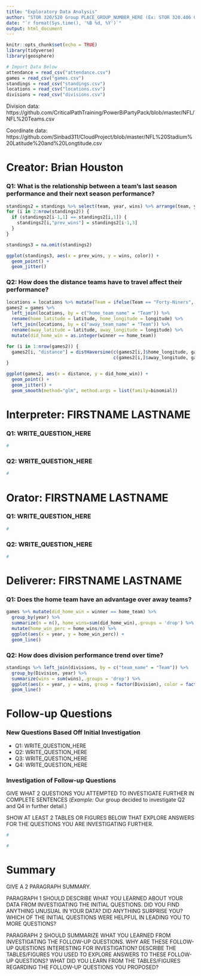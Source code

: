 ```yaml
---
title: "Exploratory Data Analysis"
author: "STOR 320/520 Group PLACE_GROUP_NUMBER_HERE (Ex: STOR 320.406 Group 12)"
date: "`r format(Sys.time(), '%B %d, %Y')`"
output: html_document
---
```


```r
knitr::opts_chunk$set(echo = TRUE)
library(tidyverse)
library(geosphere)

# Import Data Below
attendance = read_csv("attendance.csv")
games = read_csv("games.csv")
standings = read_csv("standings.csv")
locations = read_csv("locations.csv")
divisions = read_csv("divisions.csv")
```

Division data:
https://github.com/CriticalPathTraining/PowerBiPartyPack/blob/master/NFL/NFL%20Teams.csv

Coordinate data:
https://github.com/Sinbad311/CloudProject/blob/master/NFL%20Stadium%20Latitude%20and%20Longtitude.csv

# Creator: Brian Houston

### Q1: What is the relationship between a team's last season performance and their next season performance?

```r
standings2 = standings %>% select(team, year, wins) %>% arrange(team, year)
for (i in 2:nrow(standings2)) {
  if (standings2[i-1,1] == standings2[i,1]) {
    standings2[i,"prev_wins"] = standings2[i-1,3]
  }
}

standings3 = na.omit(standings2)

ggplot(standings3, aes(x = prev_wins, y = wins, color)) +
  geom_point() +
  geom_jitter()
```

### Q2: How does the distance teams have to travel affect their performance?
```r
locations = locations %>% mutate(Team = ifelse(Team == "Forty-Niners", "49ers", Team))
games2 = games %>% 
  left_join(locations, by = c("home_team_name" = "Team")) %>% 
  rename(home_latitude = latitude, home_longitude = longitude) %>%
  left_join(locations, by = c("away_team_name" = "Team")) %>% 
  rename(away_latitude = latitude, away_longitude = longitude) %>%
  mutate(did_home_win = as.integer(winner == home_team))

for (i in 1:nrow(games2)) {
  games2[i, "distance"] = distHaversine(c(games2[i,]$home_longitude, games2[i,]$home_latitude),
                                        c(games2[i,]$away_longitude, games2[i,]$away_latitude))
}

ggplot(games2, aes(x = distance, y = did_home_win)) +
  geom_point() +
  geom_jitter() +
  geom_smooth(method="glm", method.args = list(family=binomial))
```

# Interpreter: FIRSTNAME LASTNAME

### Q1: WRITE_QUESTION_HERE

```r
#
```

### Q2: WRITE_QUESTION_HERE

```r
#
```

# Orator: FIRSTNAME LASTNAME

### Q1: WRITE_QUESTION_HERE

```r
#
```

### Q2: WRITE_QUESTION_HERE

```r
#
```

# Deliverer: FIRSTNAME LASTNAME

### Q1: Does the home team have an advantage over away teams?

```r
games %>% mutate(did_home_win = winner == home_team) %>% 
  group_by(year) %>%
  summarize(n = n(), home_wins=sum(did_home_win),.groups = 'drop') %>%
  mutate(home_win_perc = home_wins/n) %>%
  ggplot(aes(x = year, y = home_win_perc)) +
  geom_line()
```

### Q2: How does division performance trend over time?

```r
standings %>% left_join(divisions, by = c("team_name" = "Team")) %>%
  group_by(Division, year) %>%
  summarize(wins = sum(wins),.groups = 'drop') %>%
  ggplot(aes(x = year, y = wins, group = factor(Division), color = factor(Division))) +
  geom_line()
```

# Follow-up Questions

### New Questions Based Off Initial Investigation

- Q1: WRITE_QUESTION_HERE
- Q2: WRITE_QUESTION_HERE
- Q3: WRITE_QUESTION_HERE 
- Q4: WRITE_QUESTION_HERE

### Investigation of Follow-up Questions

GIVE WHAT 2 QUESTIONS YOU ATTEMPTED TO INVESTIGATE FURTHER IN COMPLETE SENTENCES (*Example:* Our group decided to investigate Q2 and Q4 in further detail.)

SHOW AT LEAST 2 TABLES OR FIGURES BELOW THAT EXPLORE ANSWERS FOR THE QUESTIONS YOU ARE INVESTIGATING FURTHER.

```r
#
```

```r
#
```

# Summary

GIVE A 2 PARAGRAPH SUMMARY. 

PARAGRAPH 1 SHOULD DESCRIBE WHAT YOU LEARNED ABOUT YOUR DATA FROM INVESTIGATING THE INITIAL QUESTIONS. DID YOU FIND ANYTHING UNUSUAL IN YOUR DATA? DID ANYTHING SURPRISE YOU? WHICH OF THE INITIAL QUESTIONS WERE HELPFUL IN LEADING YOU TO MORE QUESTIONS?

PARAGRAPH 2 SHOULD SUMMARIZE WHAT YOU LEARNED FROM INVESTIGATING THE FOLLOW-UP QUESTIONS. WHY ARE THESE FOLLOW-UP QUESTIONS INTERESTING FOR INVESTIGATION? DESCRIBE THE TABLES/FIGURES YOU USED TO EXPLORE ANSWERS TO THESE FOLLOW-UP QUESTIONS? WHAT DID YOU LEARN FROM THE TABLES/FIGURES REGARDING THE FOLLOW-UP QUESTIONS YOU PROPOSED?















